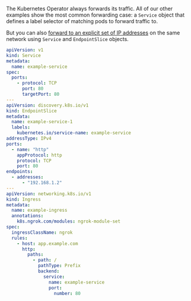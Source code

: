 The Kubernetes Operator always forwards its traffic. All of our other
examples show the most common forwarding case: a `Service` object that defines
a label selector of matching pods to forward traffic to.

But you can also [forward to an explicit set of IP
addresses](https://kubernetes.io/docs/concepts/services-networking/service/#services-without-selectors)
on the same network using `Service` and `EndpointSlice` objects.

```yaml
apiVersion: v1
kind: Service
metadata:
  name: example-service
spec:
  ports:
    - protocol: TCP
      port: 80
      targetPort: 80
---
apiVersion: discovery.k8s.io/v1
kind: EndpointSlice
metadata:
  name: example-service-1
  labels:
    kubernetes.io/service-name: example-service
addressType: IPv4
ports:
  - name: "http"
    appProtocol: http
    protocol: TCP
    port: 80
endpoints:
  - addresses:
      - "192.168.1.2"
---
apiVersion: networking.k8s.io/v1
kind: Ingress
metadata:
  name: example-ingress
  annotations:
    k8s.ngrok.com/modules: ngrok-module-set
spec:
  ingressClassName: ngrok
  rules:
    - host: app.example.com
      http:
        paths:
          - path: /
            pathType: Prefix
            backend:
              service:
                name: example-service
                port:
                  number: 80
```
